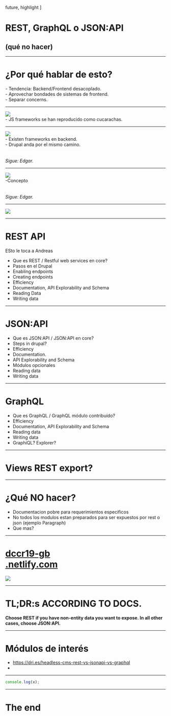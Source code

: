 
  future,
  highlight
]

# REST, GraphQL o JSON:API
## (qué no hacer)

---

# ¿Por qué hablar de esto?

<Notes>
  <div>- Tendencia: Backend/Frontend desacoplado.</div>
  <div>- Aprovechar bondades de sistemas de frontend.</div>
  <div>- Separar concerns.</div>
</Notes>

---

<div>
  <img src="./img/js-frameworks.png"/>
</div>

<Notes>
  <div>- JS frameworks se han reproducido como cucarachas.</div>
</Notes>

<!-- Credit: https://rubygarage.org/blog/best-javascript-frameworks-for-front-end -->

---

<div>
  <img style={{ height: "350px"}} src="./img/be-frameworks.png"/>
</div>

<Notes>
  <div>- Existen frameworks en backend.</div>
  <div>- Drupal anda por el mismo camino.</div>
  <br></br>
  <em style={{color: "black", background: "yellow", float: "right", padding: "10px"}}>Sigue: Edgar.</em>
</Notes>

<!-- Credit: https://teqnation.com/top-7-backend-web-frameworks-to-use-in-2019/ -->

---

<div>
  <img style={{ height: "700px"}} src="./img/headless-vs-decoupled.png"/>
</div>

<Notes>
  <div>-Concepto</div>
  <br></br>
  <em style={{color: "black", background: "yellow", float: "right", padding: "10px"}}>Sigue: Edgar.</em>
</Notes>

<Notes>
  <div></div>
</Notes>

<!-- Credit: https://www.coredna.com/blogs/headless-vs-decoupled-cms -->

---

<div>
  <img style={{ height: "700px"}} src="./img/headless.gif"/>
</div>


<Notes>
  <div></div>
  <div></div>
</Notes>


<!-- Credit: https://jobjorisenmarieke.nl/kop-op -->

---

# REST API

<Notes> ESto le toca a Andreas</Notes>

* Que es REST / Restful web services en core? 
* Pasos en el Drupal
* Enabling endpoints
* Creating endpoints
* Efficiency
* Documentation, API Explorability and Schema
* Reading Data
* Writing data


<Notes>
  <div></div>
  <div></div>
</Notes>


---

# JSON:API

* Que es JSON:API / JSON:API en core?
* Steps in drupal?
* Efficiency
* Documentation. 
* API Explorability and Schema
* Módulos opcionales
* Reading data
* Writing data

---

# GraphQL

* Que es GraphQL / GraphQL módulo contribuído? 
* Efficiency
* Documentation, API Explorability and Schema
* Reading data
* Writing data
* GraphiQL? Explorer?

---

# Views REST export?

---

# ¿Qué NO hacer?

* Documentacion pobre para requerimientos especificos
* No todos los modulos estan preparados para ser expuestos por rest o json (ejemplo Paragraph)
* Que mas?

---

# [dccr19-gb<br />.netlify.com](dccr19-gb.netlify.com)

![](./img/qr.png)

---

# TL;DR:s ACCORDING TO DOCS.

**Choose REST if you have non-entity data you want to expose. In all other cases, choose JSON:API.**

---

# Módulos de interés

- https://dri.es/headless-cms-rest-vs-jsonapi-vs-graphql
- 

---

```js
console.log(x);

```

---

# The end